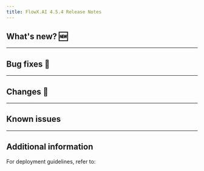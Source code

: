 ```yaml
---
title: FlowX.AI 4.5.4 Release Notes
---
```


## What's new? 🆕




---

## Bug fixes 🐞

---

## Changes  🔧

---

## Known issues 


---

## Additional information

For deployment guidelines, refer to:
 
<Card title="Deployment guidelines v4.5.4" href="./deployment-guidelines-v4.5.4" icon="link"/>
